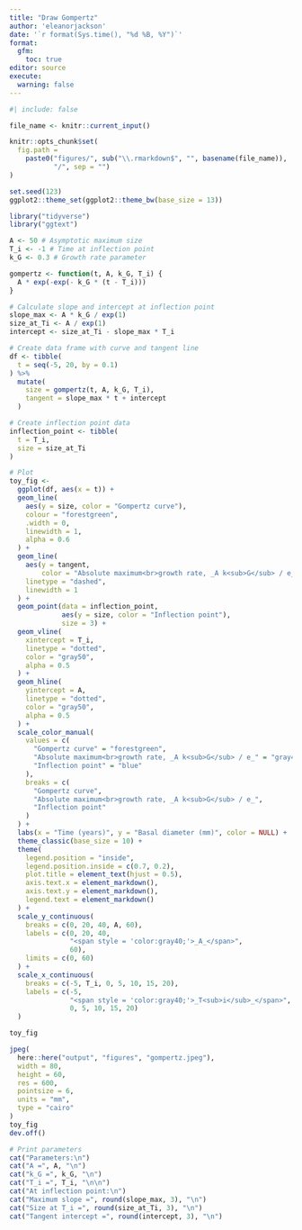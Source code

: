 ```yaml
---
title: "Draw Gompertz"
author: 'eleanorjackson'
date: '`r format(Sys.time(), "%d %B, %Y")`' 
format: 
  gfm:
    toc: true
editor: source
execute:
  warning: false
---
```


```r
#| include: false

file_name <- knitr::current_input()

knitr::opts_chunk$set(
  fig.path =
    paste0("figures/", sub("\\.rmarkdown$", "", basename(file_name)), 
           "/", sep = "")
)

set.seed(123)
ggplot2::theme_set(ggplot2::theme_bw(base_size = 13))
```


```r
library("tidyverse")
library("ggtext")
```

```r
A <- 50 # Asymptotic maximum size
T_i <- -1 # Time at inflection point
k_G <- 0.3 # Growth rate parameter
```

```r
gompertz <- function(t, A, k_G, T_i) {
  A * exp(-exp(- k_G * (t - T_i)))
}
```

```r
# Calculate slope and intercept at inflection point
slope_max <- A * k_G / exp(1)
size_at_Ti <- A / exp(1)
intercept <- size_at_Ti - slope_max * T_i
```

```r
# Create data frame with curve and tangent line
df <- tibble(
  t = seq(-5, 20, by = 0.1)
) %>%
  mutate(
    size = gompertz(t, A, k_G, T_i),
    tangent = slope_max * t + intercept
  )

# Create inflection point data
inflection_point <- tibble(
  t = T_i,
  size = size_at_Ti
)

# Plot
toy_fig <- 
  ggplot(df, aes(x = t)) +
  geom_line(
    aes(y = size, color = "Gompertz curve"),
    colour = "forestgreen",
    .width = 0,
    linewidth = 1,
    alpha = 0.6
  ) +
  geom_line(
    aes(y = tangent, 
        color = "Absolute maximum<br>growth rate, _A k<sub>G</sub> / e_"),
    linetype = "dashed",
    linewidth = 1
  ) +
  geom_point(data = inflection_point,
             aes(y = size, color = "Inflection point"),
             size = 3) +
  geom_vline(
    xintercept = T_i,
    linetype = "dotted",
    color = "gray50",
    alpha = 0.5
  ) +
  geom_hline(
    yintercept = A,
    linetype = "dotted",
    color = "gray50",
    alpha = 0.5
  ) +
  scale_color_manual(
    values = c(
      "Gompertz curve" = "forestgreen",
      "Absolute maximum<br>growth rate, _A k<sub>G</sub> / e_" = "gray40",
      "Inflection point" = "blue"
    ),
    breaks = c(
      "Gompertz curve",
      "Absolute maximum<br>growth rate, _A k<sub>G</sub> / e_",
      "Inflection point"
    )
  ) +
  labs(x = "Time (years)", y = "Basal diameter (mm)", color = NULL) +
  theme_classic(base_size = 10) +
  theme(
    legend.position = "inside",
    legend.position.inside = c(0.7, 0.2),
    plot.title = element_text(hjust = 0.5),
    axis.text.x = element_markdown(),
    axis.text.y = element_markdown(),
    legend.text = element_markdown()
  ) +
  scale_y_continuous(
    breaks = c(0, 20, 40, A, 60),
    labels = c(0, 20, 40, 
               "<span style = 'color:gray40;'>_A_</span>", 
               60),
    limits = c(0, 60)
  ) +
  scale_x_continuous(
    breaks = c(-5, T_i, 0, 5, 10, 15, 20),
    labels = c(-5, 
               "<span style = 'color:gray40;'>_T<sub>i</sub>_</span>", 
               0, 5, 10, 15, 20)
  )

toy_fig
```

```r
jpeg(
  here::here("output", "figures", "gompertz.jpeg"),
  width = 80,
  height = 60,
  res = 600,
  pointsize = 6,
  units = "mm",
  type = "cairo"
)
toy_fig
dev.off()
```


```r
# Print parameters
cat("Parameters:\n")
cat("A =", A, "\n")
cat("k_G =", k_G, "\n")
cat("T_i =", T_i, "\n\n")
cat("At inflection point:\n")
cat("Maximum slope =", round(slope_max, 3), "\n")
cat("Size at T_i =", round(size_at_Ti, 3), "\n")
cat("Tangent intercept =", round(intercept, 3), "\n")
```


